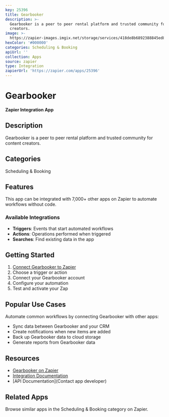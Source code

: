 ```yaml
---
key: 25396
title: Gearbooker
description: >-
  Gearbooker is a peer to peer rental platform and trusted community for content
  creators.
image: >-
  https://zapier-images.imgix.net/storage/services/418de8b6892388845ed86a631c60d2d4.png?auto=format%2Ccompress&ixlib=python-3.0.0&q=50
hexColor: '#000000'
categories: Scheduling & Booking
apiUrl: ''
collection: Apps
source: zapier
type: Integration
zapierUrl: 'https://zapier.com/apps/25396'
---
```

# Gearbooker

**Zapier Integration App**

## Description

Gearbooker is a peer to peer rental platform and trusted community for content creators.

## Categories

Scheduling & Booking

## Features

This app can be integrated with 7,000+ other apps on Zapier to automate workflows without code.

### Available Integrations

- **Triggers**: Events that start automated workflows
- **Actions**: Operations performed when triggered
- **Searches**: Find existing data in the app

## Getting Started

1. [Connect Gearbooker to Zapier](https://zapier.com/apps/25396)
2. Choose a trigger or action
3. Connect your Gearbooker account
4. Configure your automation
5. Test and activate your Zap

## Popular Use Cases

Automate common workflows by connecting Gearbooker with other apps:

- Sync data between Gearbooker and your CRM
- Create notifications when new items are added
- Back up Gearbooker data to cloud storage
- Generate reports from Gearbooker data

## Resources

- [Gearbooker on Zapier](https://zapier.com/apps/25396)
- [Integration Documentation](https://zapier.com/apps/25396/integrations)
- [API Documentation](Contact app developer)

## Related Apps

Browse similar apps in the Scheduling & Booking category on Zapier.
